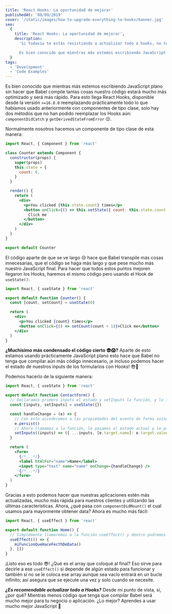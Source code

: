 ```yaml
---
title: 'React Hooks: La oportunidad de mejorar'
publishedAt: '08/09/2019'
cover: '/static/images/how-to-upgrade-everything-to-hooks/banner.jpg'
seo:
  {
    title: 'React Hooks: La oportunidad de mejorar',
    description:
      'Si todavía te estás resistiendo a actualizar todo a hooks, no te preocupes - explicaré cómo usar efectivamente tanto useEffect como useState.

      Es bien conocido que mientras más estemos escribiendo JavaScript plano sin hacer que Babel compile tantas cosas nuestro código estará mucho más optimizado y será más rápido.',
  }
tags:
  - 'Development'
  - 'Code Examples'
---
```


Es bien conocido que mientras más estemos escribiendo JavaScript plano sin hacer que Babel compile tantas cosas nuestro código estará mucho más optimizado y será más rápido. Para esto llega React Hooks, disponible desde la versión `>=16.8.0` reemplazando prácticamente todo lo que habíamos usado anteriormente con componentes de tipo clase, solo hay dos métodos que no han podido reemplazar los Hooks aún: `componentDidCatch` y `getDerivedStateFromError` 😔.

Normalmente nosotros hacemos un componente de tipo clase de esta manera:

```jsx
import React, { Component } from 'react'

class Counter extends Component {
  constructor(props) {
    super(props)
    this.state = {
      count: 0,
    }
  }

  render() {
    return (
      <div>
        <p>You clicked {this.state.count} times</p>
        <button onClick={() => this.setState({ count: this.state.count + 1 })}>
          Click me
        </button>
      </div>
    )
  }
}

export default Counter
```

El código aparte de que se ve largo 😒 hace que Babel transpile más cosas innecesarias, que el código se haga más largo y que pese mucho más nuestro JavaScript final. Para hacer que todos estos puntos mejoren llegaron los Hooks, haremos el mismo código pero usando el Hook de `useState()`:

```jsx
import React, { useState } from 'react'

export default function Counter() {
  const [count, setCount] = useState(0)

  return (
    <div>
      <p>You clicked {count} times</p>
      <button onClick={() => setCount(count + 1)}>Click me</button>
    </div>
  )
}
```

**¿Muchísimo más condensado el código cierto 😨😱?** Aparte de esto estamos usando prácticamente JavaScript plano esto hace que Babel no tenga que compilar aún más código innecesario, ¡e incluso podemos hacer el estado de nuestros inputs de los formularios con Hooks! 😎💪

Podemos hacerlo de la siguiente manera:

```jsx
import React, { useState } from 'react'

export default function ContactForm() {
  // Declaramos primero inputs el estado y setInputs la función, y lo igualamos a un objeto
  const [inputs, setInputs] = useState({})

  const handleChange = (e) => {
    // Con esto accederemos a las propiedades del evento de forma asíncrona
    e.persist()
    // Ahora llamamos a la función, le pasamos el estado actual y le pasamos también el nombre del campo y su valor. Lo guardará justamente como un objeto
    setInputs((inputs) => ({ ...inputs, [e.target.name]: e.target.value }))
  }

  return (
    <form>
      {/*...*/}
      <label htmlFor="name">Name</label>
      <input type="text" name="name" onChange={handleChange} />
      {/*...*/}
    </form>
  )
}
```

Gracias a esto podemos hacer que nuestras aplicaciones estén más actualizadas, mucho más rápida para nuestros clientes y utilizando las últimas características. Ahora, ¿qué pasa con `componentDidMount()` el cual usamos para mayormente obtener data? Ahora es mucho más fácil:

```jsx
import React, { useEffect } from 'react'

export default function Home() {
  // Simplemente llamaremos a la función useEffect() y dentro podremos lo que necesitamos hacer cuando el componente cargue
  useEffect(() => {
    miFuncionQueHaceFecthDeData()
  }, [])
}
```

¡Listo eso es todo 😎! ¿Qué es el array que coloqué al final? Eso sirve para decirle a ese `useEffect()` si depende de algún estado para funcionar y también si no se le coloca ese array aunque sea vacío entrará en un bucle infinito; así asegura que se ejecute una vez y solo cuando se necesite.

**_¿Es recomendable actualizar todo a Hooks?_** Desde mi punto de vista, si, ¿por qué? Mientras menos código que tenga que compilar Babel será mucho mejor para tu negocio o aplicación. ¿Lo mejor? Aprendes a usar mucho mejor JavaScript 💪
